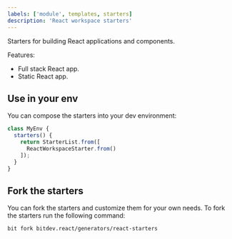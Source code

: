 ```yaml
---
labels: ['module', templates, starters]
description: 'React workspace starters'
---
```


Starters for building React applications and components.

Features:

- Full stack React app.
- Static React app.

## Use in your env

You can compose the starters into your dev environment:

```ts
class MyEnv {
  starters() {
    return StarterList.from([
      ReactWorkspaceStarter.from()
    ]);
  }
}
```

## Fork the starters

You can fork the starters and customize them for your own needs. To fork the starters run the following command:

```
bit fork bitdev.react/generators/react-starters
```
